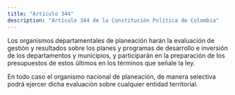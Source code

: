 ```yaml
---
title: "Artículo 344"
description: "Artículo 344 de la Constitución Política de Colombia"
---
```


Los organismos departamentales de planeación harán la evaluación de gestión y resultados sobre los planes y programas de desarrollo e inversión de los departamentos y municipios, y participarán en la preparación de los presupuestos de estos últimos en los términos que señale la ley.

En todo caso el organismo nacional de planeación, de manera selectiva podrá ejercer dicha evaluación sobre cualquier entidad territorial.
